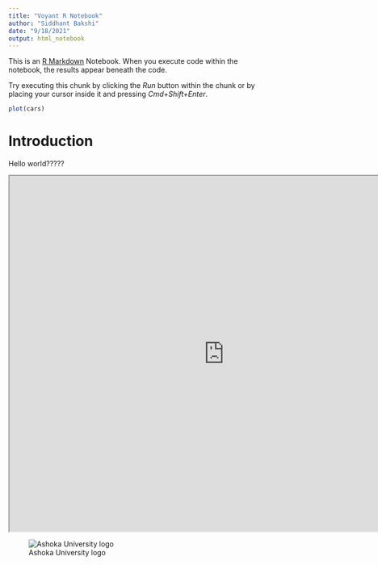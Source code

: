 ```yaml
---
title: "Voyant R Notebook"
author: "Siddhant Bakshi"
date: "9/18/2021"
output: html_notebook
---
```


This is an [R Markdown](http://rmarkdown.rstudio.com) Notebook. When you execute code within the notebook, the results appear beneath the code. 

Try executing this chunk by clicking the *Run* button within the chunk or by placing your cursor inside it and pressing *Cmd+Shift+Enter*. 

```r
plot(cars)
```

# Introduction 
  
Hello world?????

<iframe style='width: 850px; height: 705px;' src='https://voyant-tools.org/tool/Trends/?query=mr&query=mrs&query=said&query=miss&query=think&corpus=austen' data-external = '1'></iframe>


![Ashoka University logo](https://www.ashoka.edu.in/admin_assets/global/images/logo/logo-ashoka.png)
